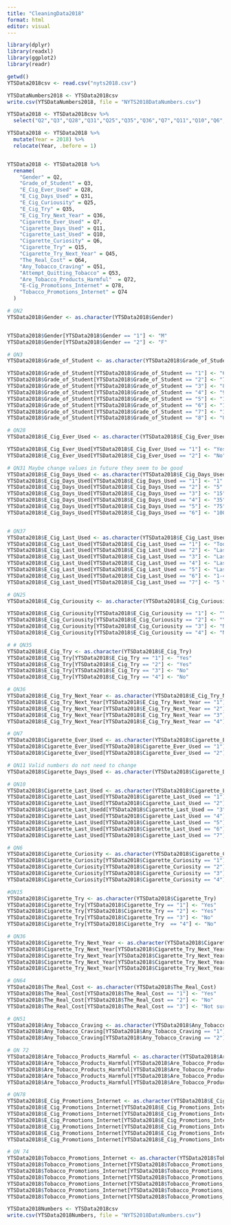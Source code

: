 ```yaml
---
title: "CleaningData2018"
format: html
editor: visual
---
```


```r
library(dplyr)
library(readxl)
library(ggplot2)
library(readr)
```

```r
getwd()
YTSData2018csv <- read.csv("nyts2018.csv")
```

```r
YTSDataNumbers2018 <- YTSData2018csv
write.csv(YTSDataNumbers2018, file = "NYTS2018DataNumbers.csv")
```

```r
YTSData2018 <- YTSData2018csv %>% 
  select("Q2","Q3","Q28","Q31","Q25","Q35","Q36","Q7","Q11","Q10","Q6","Q15","Q45","Q64","Q51","Q53","Q72","Q78","Q74")

YTSData2018 <- YTSData2018 %>%
  mutate(Year = 2018) %>%
  relocate(Year, .before = 1)


YTSData2018 <- YTSData2018 %>%
  rename(
    "Gender" = Q2,
    "Grade_of_Student" = Q3,
    "E_Cig_Ever_Used" = Q28,
    "E_Cig_Days_Used" = Q31,
    "E_Cig_Curiousity" = Q25,
    "E_Cig_Try" = Q35,
    "E_Cig_Try_Next_Year" = Q36,
    "Cigarette_Ever_Used" = Q7,
    "Cigarette_Days_Used" = Q11,
    "Cigarette_Last_Used" = Q10,
    "Cigarette_Curiosity" = Q6,
    "Cigarette_Try" = Q15,
    "Cigarette_Try_Next_Year" = Q45,
    "The_Real_Cost" = Q64,
    "Any_Tobacco_Craving" = Q51,
    "Attempt_Quitting_Tobacco" = Q53,
    "Are_Tobacco_Products_Harmful"  = Q72,
    "E-Cig_Promotions_Internet" = Q78,
    "Tobacco_Promotions_Internet" = Q74
  )
```

```r
# QN2
YTSData2018$Gender <- as.character(YTSData2018$Gender)


YTSData2018$Gender[YTSData2018$Gender == "1"] <- "M"
YTSData2018$Gender[YTSData2018$Gender == "2"] <- "F"

# QN3
YTSData2018$Grade_of_Student <- as.character(YTSData2018$Grade_of_Student)

YTSData2018$Grade_of_Student[YTSData2018$Grade_of_Student == "1"] <- "6th"
YTSData2018$Grade_of_Student[YTSData2018$Grade_of_Student == "2"] <- "7th"
YTSData2018$Grade_of_Student[YTSData2018$Grade_of_Student == "3"] <- "8th"
YTSData2018$Grade_of_Student[YTSData2018$Grade_of_Student == "4"] <- "9th"
YTSData2018$Grade_of_Student[YTSData2018$Grade_of_Student == "5"] <- "10th"
YTSData2018$Grade_of_Student[YTSData2018$Grade_of_Student == "6"] <- "11th"
YTSData2018$Grade_of_Student[YTSData2018$Grade_of_Student == "7"] <- "12th"
YTSData2018$Grade_of_Student[YTSData2018$Grade_of_Student == "8"] <- "Unplaced"

# QN28
YTSData2018$E_Cig_Ever_Used <- as.character(YTSData2018$E_Cig_Ever_Used)

YTSData2018$E_Cig_Ever_Used[YTSData2018$E_Cig_Ever_Used == "1"] <- "Yes"
YTSData2018$E_Cig_Ever_Used[YTSData2018$E_Cig_Ever_Used == "2"] <- "No"

# QN31 Maybe change values in future they seem to be good
YTSData2018$E_Cig_Days_Used <- as.character(YTSData2018$E_Cig_Days_Used)
YTSData2018$E_Cig_Days_Used[YTSData2018$E_Cig_Days_Used == "1"] <- "1"
YTSData2018$E_Cig_Days_Used[YTSData2018$E_Cig_Days_Used == "2"] <- "5"
YTSData2018$E_Cig_Days_Used[YTSData2018$E_Cig_Days_Used == "3"] <- "15"
YTSData2018$E_Cig_Days_Used[YTSData2018$E_Cig_Days_Used == "4"] <- "35"
YTSData2018$E_Cig_Days_Used[YTSData2018$E_Cig_Days_Used == "5"] <- "75"
YTSData2018$E_Cig_Days_Used[YTSData2018$E_Cig_Days_Used == "6"] <- "100"


# QN37
YTSData2018$E_Cig_Last_Used <- as.character(YTSData2018$E_Cig_Last_Used)
YTSData2018$E_Cig_Last_Used[YTSData2018$E_Cig_Last_Used == "1"] <- "Today"
YTSData2018$E_Cig_Last_Used[YTSData2018$E_Cig_Last_Used == "2"] <- "Last 7 Days"
YTSData2018$E_Cig_Last_Used[YTSData2018$E_Cig_Last_Used == "3"] <- "Last Month"
YTSData2018$E_Cig_Last_Used[YTSData2018$E_Cig_Last_Used == "4"] <- "Last 6 Months"
YTSData2018$E_Cig_Last_Used[YTSData2018$E_Cig_Last_Used == "5"] <- "Last Year"
YTSData2018$E_Cig_Last_Used[YTSData2018$E_Cig_Last_Used == "6"] <- "1-4 Years Ago"
YTSData2018$E_Cig_Last_Used[YTSData2018$E_Cig_Last_Used == "7"] <- "5 Years Ago"

# QN25
YTSData2018$E_Cig_Curiousity <- as.character(YTSData2018$E_Cig_Curiousity)

YTSData2018$E_Cig_Curiousity[YTSData2018$E_Cig_Curiousity == "1"] <- "Yes"
YTSData2018$E_Cig_Curiousity[YTSData2018$E_Cig_Curiousity == "2"] <- "Yes"
YTSData2018$E_Cig_Curiousity[YTSData2018$E_Cig_Curiousity == "3"] <- "No"
YTSData2018$E_Cig_Curiousity[YTSData2018$E_Cig_Curiousity == "4"] <- "No"

# # QN35
YTSData2018$E_Cig_Try <- as.character(YTSData2018$E_Cig_Try)
YTSData2018$E_Cig_Try[YTSData2018$E_Cig_Try == "1"] <- "Yes"
YTSData2018$E_Cig_Try[YTSData2018$E_Cig_Try == "2"] <- "Yes"
YTSData2018$E_Cig_Try[YTSData2018$E_Cig_Try == "3"] <- "No"
YTSData2018$E_Cig_Try[YTSData2018$E_Cig_Try == "4"] <- "No"

# QN36
YTSData2018$E_Cig_Try_Next_Year <- as.character(YTSData2018$E_Cig_Try_Next_Year)
YTSData2018$E_Cig_Try_Next_Year[YTSData2018$E_Cig_Try_Next_Year == "1"] <- "Yes"
YTSData2018$E_Cig_Try_Next_Year[YTSData2018$E_Cig_Try_Next_Year == "2"] <- "Yes"
YTSData2018$E_Cig_Try_Next_Year[YTSData2018$E_Cig_Try_Next_Year == "3"] <- "No"
YTSData2018$E_Cig_Try_Next_Year[YTSData2018$E_Cig_Try_Next_Year == "4"] <- "No"

# QN7
YTSData2018$Cigarette_Ever_Used <- as.character(YTSData2018$Cigarette_Ever_Used)
YTSData2018$Cigarette_Ever_Used[YTSData2018$Cigarette_Ever_Used == "1"] <- "Yes"
YTSData2018$Cigarette_Ever_Used[YTSData2018$Cigarette_Ever_Used == "2"] <- "No"

# QN11 Valid numbers do not need to change
YTSData2018$Cigarette_Days_Used <- as.character(YTSData2018$Cigarette_Days_Used)

# QN10
YTSData2018$Cigarette_Last_Used <- as.character(YTSData2018$Cigarette_Last_Used)
YTSData2018$Cigarette_Last_Used[YTSData2018$Cigarette_Last_Used == "1"]<-"Today"
YTSData2018$Cigarette_Last_Used[YTSData2018$Cigarette_Last_Used == "2"]<-"Last 7 Days"
YTSData2018$Cigarette_Last_Usedd[YTSData2018$Cigarette_Last_Used == "3"]<-"Last Month"
YTSData2018$Cigarette_Last_Used[YTSData2018$Cigarette_Last_Used == "4"]<-"Last 6 Months"
YTSData2018$Cigarette_Last_Used[YTSData2018$Cigarette_Last_Used == "5"]<-"Last Year"
YTSData2018$Cigarette_Last_Used[YTSData2018$Cigarette_Last_Used == "6"]<-"1-4 Years Ago"
YTSData2018$Cigarette_Last_Used[YTSData2018$Cigarette_Last_Used == "7"]<-"5 Years Ago"

# QN6
YTSData2018$Cigarette_Curiosity <- as.character(YTSData2018$Cigarette_Curiosity)
YTSData2018$Cigarette_Curiosity[YTSData2018$Cigarette_Curiosity == "1"] <- "Yes"
YTSData2018$Cigarette_Curiosity[YTSData2018$Cigarette_Curiosity == "2"] <- "Yes"
YTSData2018$Cigarette_Curiosity[YTSData2018$Cigarette_Curiosity == "3"] <- "No"
YTSData2018$Cigarette_Curiosity[YTSData2018$Cigarette_Curiosity == "4"] <- "No"

#QN15
YTSData2018$Cigarette_Try <- as.character(YTSData2018$Cigarette_Try)
YTSData2018$Cigarette_Try[YTSData2018$Cigarette_Try == "1"] <- "Yes"
YTSData2018$Cigarette_Try[YTSData2018$Cigarette_Try == "2"] <- "Yes"
YTSData2018$Cigarette_Try[YTSData2018$Cigarette_Try == "3"] <- "No"
YTSData2018$Cigarette_Try[YTSData2018$Cigarette_Try  == "4"] <- "No"

# QN36
YTSData2018$Cigarette_Try_Next_Year <- as.character(YTSData2018$Cigarette_Try_Next_Year)
YTSData2018$Cigarette_Try_Next_Year[YTSData2018$Cigarette_Try_Next_Year == "1"] <- "Yes"
YTSData2018$Cigarette_Try_Next_Year[YTSData2018$Cigarette_Try_Next_Year == "2"] <- "Yes"
YTSData2018$Cigarette_Try_Next_Year[YTSData2018$Cigarette_Try_Next_Year == "3"] <- "No"
YTSData2018$Cigarette_Try_Next_Year[YTSData2018$Cigarette_Try_Next_Year  == "4"] <- "No"

# QN64
YTSData2018$The_Real_Cost <- as.character(YTSData2018$The_Real_Cost)
YTSData2018$The_Real_Cost[YTSData2018$The_Real_Cost == "1"] <- "Yes"
YTSData2018$The_Real_Cost[YTSData2018$The_Real_Cost == "2"] <- "No"
YTSData2018$The_Real_Cost[YTSData2018$The_Real_Cost == "3"] <- "Not sure"

# QN51
YTSData2018$Any_Tobacco_Craving <- as.character(YTSData2018$Any_Tobacco_Craving)
YTSData2018$Any_Tobacco_Craving[YTSData2018$Any_Tobacco_Craving == "1"] <- "Yes"
YTSData2018$Any_Tobacco_Craving[YTSData2018$Any_Tobacco_Craving == "2"] <- "No"

# QN 72
YTSData2018$Are_Tobacco_Products_Harmful <- as.character(YTSData2018$Are_Tobacco_Products_Harmful)
YTSData2018$Are_Tobacco_Products_Harmful[YTSData2018$Are_Tobacco_Products_Harmful == "1"] <- "Yes"
YTSData2018$Are_Tobacco_Products_Harmful[YTSData2018$Are_Tobacco_Products_Harmful == "2"] <- "Yes"
YTSData2018$Are_Tobacco_Products_Harmful[YTSData2018$Are_Tobacco_Products_Harmful == "3"] <- "No"
YTSData2018$Are_Tobacco_Products_Harmful[YTSData2018$Are_Tobacco_Products_Harmful == "4"] <- "No"

# QN78
YTSData2018$E_Cig_Promotions_Internet <- as.character(YTSData2018$E_Cig_Promotions_Internet)
YTSData2018$E_Cig_Promotions_Internet[YTSData2018$E_Cig_Promotions_Internet == "1"] <- "I do not use the internet"
YTSData2018$E_Cig_Promotions_Internet[YTSData2018$E_Cig_Promotions_Internet == "2"] <- "Never"
YTSData2018$E_Cig_Promotions_Internet[YTSData2018$E_Cig_Promotions_Internet == "3"] <- "Rarely"
YTSData2018$E_Cig_Promotions_Internet[YTSData2018$E_Cig_Promotions_Internet == "4"] <- "Sometimes"
YTSData2018$E_Cig_Promotions_Internet[YTSData2018$E_Cig_Promotions_Internet == "5"] <- "Most of the time"
YTSData2018$E_Cig_Promotions_Internet[YTSData2018$E_Cig_Promotions_Internet == "6"] <- "Always"

# QN 74
YTSData2018$Tobacco_Promotions_Internet <- as.character(YTSData2018$Tobacco_Promotions_Internet)
YTSData2018$Tobacco_Promotions_Internet[YTSData2018$Tobacco_Promotions_Internet == "1"] <- "I do not use the internet"
YTSData2018$Tobacco_Promotions_Internet[YTSData2018$Tobacco_Promotions_Internet == "2"] <- "Never"
YTSData2018$Tobacco_Promotions_Internet[YTSData2018$Tobacco_Promotions_Internet == "3"] <- "Rarely"
YTSData2018$Tobacco_Promotions_Internet[YTSData2018$Tobacco_Promotions_Internet == "4"] <- "Sometimes"
YTSData2018$Tobacco_Promotions_Internet[YTSData2018$Tobacco_Promotions_Internet == "5"] <- "Most of the time"
YTSData2018$Tobacco_Promotions_Internet[YTSData2018$Tobacco_Promotions_Internet == "6"] <- "Always"

```

```r
YTSData2018Numbers <- YTSData2018csv
write.csv(YTSData2018Numbers, file = "NYTS2018DataNumbers.csv")
```

